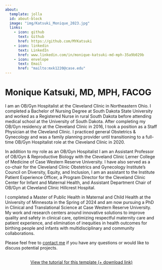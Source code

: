 ```yaml
---
about:
  template: jolla
  id: about-block
  image: "img/Katsuki_Monique_2023.jpg"
  links:
    - icon: github
      text: Github
      href: https://github.com/MYKatsuki
    - icon: linkedin
      text: LinkedIn
      href: www.linkedin.com/in/monique-katsuki-md-mph-35a9b029b
    - icon: envelope
      text: Email
      href: "mailto:mxk1220@case.edu"  
---
```


::: {#about-block}
:::

# Monique Katsuki, MD, MPH, FACOG

I am an OB/Gyn Hospitalist at the Cleveland Clinic in Northeastern Ohio. I completed a Bachelor of Nursing Degree at South Dakota State University and worked as a Registered Nurse in rural South Dakota before attending medical school at the University of South Dakota. After completing my OB/Gyn residency at the Cleveland Clinic in 2016, I took a position as a Staff Physician at the Cleveland Clinic. I practiced general Obstetrics & Gynecology and was a family planning provider until transitioning to a full-time OB/Gyn Hospitalist role at the Cleveland Clinic in 2020. 

In addition to my role as an OB/Gyn Hospitalist I am an Assistant Professor of OB/Gyn & Reproductive Biology with the Cleveland Clinic Lerner College of Medicine of Case Western Reserve University. I have also served as a co-chair for the Cleveland Clinic Obstetrics and Gynecology Institute’s Council on Diversity, Equity, and Inclusion, I am an assistant to the Institute Patient Experience Officer, a Program Director for the Cleveland Clinic Center for Infant and Maternal Health, and Assistant Department Chair of OB/Gyn at Cleveland Clinic Hillcrest Hospital. 

I completed a Master of Public Health in Maternal and Child Health at the University of Minnesota in the Spring of 2024 and am now pursuing a PhD in Clinical and Translational Science at Case Western Reserve University. My work and research centers around innovative solutions to improve quality and safety in clinical care, optimizing respectful maternity care and patient experience, and elimination of inequities in health outcomes for birthing people and infants with multidisciplinary and community collaborations. 

Please feel free to [contact me](mailto:mxk1220@case.edu) if you have any questions or would like to discuss potential projects.

```{=html}
<div  style="margin: 30px; text-align: center;">
<a class="btn btn-primary" href="https://www.marvinschmitt.com/blog/website-tutorial-quarto/" role="button" target="_blank" style="padding: 15px 30px;">View the tutorial for this template (+ download link)</a>
</div>
```

